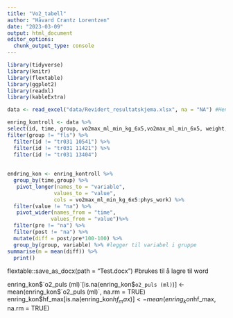 ```yaml
---
title: "Vo2_tabell"
author: "Håvard Crantz Lorentzen"
date: "2023-03-09"
output: html_document
editor_options: 
  chunk_output_type: console
---
```


```r
library(tidyverse)
library(knitr)
library(flextable)
library(ggplot2)
library(readxl)
library(kableExtra)

data <- read_excel("data/Revidert_resultatskjema.xlsx", na = "NA") #Henter data

enring_kontroll <- data %>%
select(id, time, group, vo2max_ml_min_kg_6x5,vo2max_ml_min_6x5, weight, chair_stand_test, o2_puls_ml, hf_max, rer_max_30sek, bfmax_30sek, Ve_L_min_max_30sek,time_to_exhaustion, borg_end,lac, time_to_exhaustion,`arbec_%_maksHF`,`arbec_%_o2max`,arbec_mean_o2,arbec_vo2_ml_min, arbec_RER, arbec_HF, arbec_ve_l_min, arbec_vco2_ml_min, lean_mass, fat_mass, one_rm_newton, one_rm_watt,pmax_left, pmax_right, fmax_left, fmax_right, phys_act, phys_work) %>%
filter(group != "fls") %>%
  filter(id != "tr031 10541") %>%
  filter(id != "tr031 11421") %>%
  filter(id != "tr031 13404") 
 
  
endring_kon <- enring_kontroll %>%
  group_by(time,group) %>%
   pivot_longer(names_to = "variable", 
               values_to = "value", 
               cols = vo2max_ml_min_kg_6x5:phys_work) %>%
  filter(value != "na") %>%
   pivot_wider(names_from = "time",
              values_from = "value")%>%
  filter(pre != "na") %>%
  filter(post != "na") %>%
  mutate(diff = post/pre*100-100) %>%
  group_by(group, variable) %>% #legger til variabel i gruppe
summarise(m = mean(diff)) %>%
  print()
```

flextable::save_as_docx(path = "Test.docx") #brukes til å lagre til word

 enring_kon$`o2_puls (ml)`[is.na(enring_kon$`o2_puls (ml)`)] <- mean(enring_kon$`o2_puls (ml)`, na.rm = TRUE)
  enring_kon$hf_max[is.na(enring_kon$hf_max)] <- mean(enring_kon$hf_max, na.rm = TRUE)
